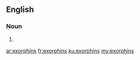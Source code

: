 ==English==

===Noun===
{{head|en|plural}}

# {{plural of|exorphin|lang=en|nocat=1}}

[[ar:exorphins]]
[[fr:exorphins]]
[[ku:exorphins]]
[[my:exorphins]]
